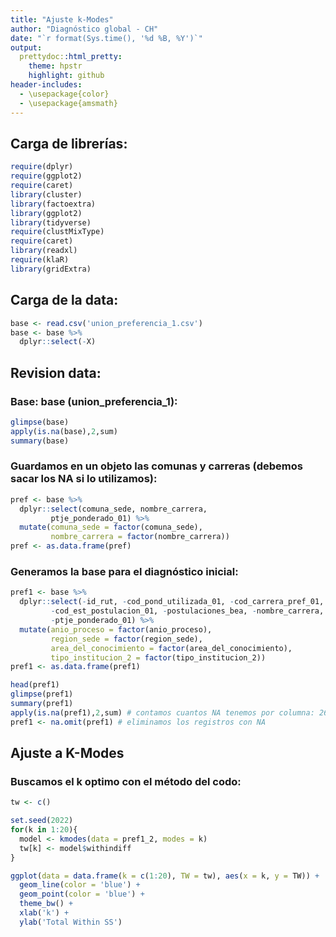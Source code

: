 ---
title: "Ajuste k-Modes"
author: "Diagnóstico global - CH"
date: "`r format(Sys.time(), '%d %B, %Y')`"
output:
  prettydoc::html_pretty:
    theme: hpstr
    highlight: github
header-includes:
  - \usepackage{color}
  - \usepackage{amsmath}
---

## Carga de librerías:
```{r message=FALSE, warning=FALSE, eval=TRUE, echo=TRUE}
require(dplyr)
require(ggplot2)
require(caret)
library(cluster) 
library(factoextra)
library(ggplot2)
library(tidyverse)
require(clustMixType)
require(caret)
library(readxl)
require(klaR)
library(gridExtra)
```


## Carga de la data:
```{r}
base <- read.csv('union_preferencia_1.csv')
base <- base %>% 
  dplyr::select(-X)
```

## Revision data:
### Base: base (union_preferencia_1):  
```{r}
glimpse(base)
apply(is.na(base),2,sum)
summary(base)
```

### Guardamos en un objeto las comunas y carreras (debemos sacar los NA si lo utilizamos):
```{r}
pref <- base %>% 
  dplyr::select(comuna_sede, nombre_carrera,
         ptje_ponderado_01) %>%
  mutate(comuna_sede = factor(comuna_sede),
         nombre_carrera = factor(nombre_carrera))
pref <- as.data.frame(pref)
```

### Generamos la base para el diagnóstico inicial:
```{r}
pref1 <- base %>% 
  dplyr::select(-id_rut, -cod_pond_utilizada_01, -cod_carrera_pref_01, -comuna_sede, -nombre_sede, 
         -cod_est_postulacion_01, -postulaciones_bea, -nombre_carrera, -nombre_ies,
         -ptje_ponderado_01) %>%
  mutate(anio_proceso = factor(anio_proceso),
         region_sede = factor(region_sede),
         area_del_conocimiento = factor(area_del_conocimiento),
         tipo_institucion_2 = factor(tipo_institucion_2))
pref1 <- as.data.frame(pref1)
```


```{r}
head(pref1)  
glimpse(pref1)
summary(pref1)
apply(is.na(pref1),2,sum) # contamos cuantos NA tenemos por columna: 2626
pref1 <- na.omit(pref1) # eliminamos los registros con NA
```

## Ajuste a K-Modes

### Buscamos el k optimo con el método del codo:
```{r, eval=FALSE}
tw <- c()

set.seed(2022)
for(k in 1:20){
  model <- kmodes(data = pref1_2, modes = k)
  tw[k] <- model$withindiff
}

ggplot(data = data.frame(k = c(1:20), TW = tw), aes(x = k, y = TW)) +
  geom_line(color = 'blue') + 
  geom_point(color = 'blue') + 
  theme_bw() +
  xlab('k') +
  ylab('Total Within SS')
```









